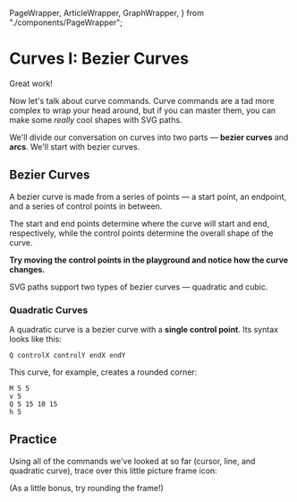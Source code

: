   PageWrapper,
  ArticleWrapper,
  GraphWrapper,
} from "./components/PageWrapper";

<PageWrapper page="04-bezier-curves" numSections={4}>

<ArticleWrapper>

<PageSection index={0}>

# Curves I: Bezier Curves

Great work!

Now let's talk about curve commands. Curve commands are a tad more complex to wrap your head around, but if you can master them, you can make some _really_ cool shapes with SVG paths.

We'll divide our conversation on curves into two parts — **bezier curves** and **arcs**. We'll start with bezier curves.

</PageSection>

<PageSection index={1}>

## Bezier Curves

A bezier curve is made from a series of points — a start point, an endpoint, and a series of control points in between.

The start and end points determine where the curve will start and end, respectively, while the control points determine the overall shape of the curve.

**Try moving the control points in the playground and notice how the curve changes.**

SVG paths support two types of bezier curves — quadratic and cubic.

</PageSection>

<PageSection index={2}>

### Quadratic Curves

A quadratic curve is a bezier curve with a **single control point**. Its syntax looks like this:

```
Q controlX controlY endX endY
```

This curve, for example, creates a rounded corner:

```
M 5 5
v 5
Q 5 15 10 15
h 5
```

</PageSection>

<PageSection index={3}>

## Practice

Using all of the commands we've looked at so far (cursor, line, and quadratic curve), trace over this little picture frame icon:

(As a little bonus, try rounding the frame!)

<PathEditor />

</PageSection>

<PageFooter />

</ArticleWrapper>

<GraphWrapper>
  <BezierCurvesVisual />
</GraphWrapper>

</PageWrapper>
